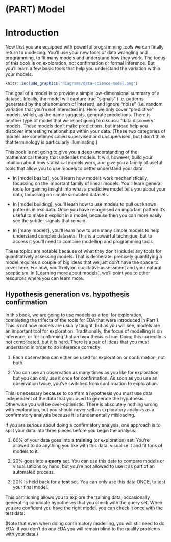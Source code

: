 # (PART) Model {.unnumbered}

# Introduction {#model-intro}

Now that you are equipped with powerful programming tools we can finally return to modelling.
You'll use your new tools of data wrangling and programming, to fit many models and understand how they work.
The focus of this book is on exploration, not confirmation or formal inference.
But you'll learn a few basic tools that help you understand the variation within your models.

```r
knitr::include_graphics("diagrams/data-science-model.png")
```

The goal of a model is to provide a simple low-dimensional summary of a dataset.
Ideally, the model will capture true "signals" (i.e. patterns generated by the phenomenon of interest), and ignore "noise" (i.e. random variation that you're not interested in).
Here we only cover "predictive" models, which, as the name suggests, generate predictions.
There is another type of model that we're not going to discuss: "data discovery" models.
These models don't make predictions, but instead help you discover interesting relationships within your data.
(These two categories of models are sometimes called supervised and unsupervised, but I don't think that terminology is particularly illuminating.)

This book is not going to give you a deep understanding of the mathematical theory that underlies models.
It will, however, build your intuition about how statistical models work, and give you a family of useful tools that allow you to use models to better understand your data:

-   In [model basics], you'll learn how models work mechanistically, focussing on the important family of linear models.
    You'll learn general tools for gaining insight into what a predictive model tells you about your data, focussing on simple simulated datasets.

-   In [model building], you'll learn how to use models to pull out known patterns in real data.
    Once you have recognised an important pattern it's useful to make it explicit in a model, because then you can more easily see the subtler signals that remain.

-   In [many models], you'll learn how to use many simple models to help understand complex datasets.
    This is a powerful technique, but to access it you'll need to combine modelling and programming tools.

These topics are notable because of what they don't include: any tools for quantitatively assessing models.
That is deliberate: precisely quantifying a model requires a couple of big ideas that we just don't have the space to cover here.
For now, you'll rely on qualitative assessment and your natural scepticism.
In [Learning more about models], we'll point you to other resources where you can learn more.

## Hypothesis generation vs. hypothesis confirmation

In this book, we are going to use models as a tool for exploration, completing the trifecta of the tools for EDA that were introduced in Part 1.
This is not how models are usually taught, but as you will see, models are an important tool for exploration.
Traditionally, the focus of modelling is on inference, or for confirming that an hypothesis is true.
Doing this correctly is not complicated, but it is hard.
There is a pair of ideas that you must understand in order to do inference correctly:

1.  Each observation can either be used for exploration or confirmation, not both.

2.  You can use an observation as many times as you like for exploration, but you can only use it once for confirmation.
    As soon as you use an observation twice, you've switched from confirmation to exploration.

This is necessary because to confirm a hypothesis you must use data independent of the data that you used to generate the hypothesis.
Otherwise you will be over-optimistic.
There is absolutely nothing wrong with exploration, but you should never sell an exploratory analysis as a confirmatory analysis because it is fundamentally misleading.

If you are serious about doing a confirmatory analysis, one approach is to split your data into three pieces before you begin the analysis:

1.  60% of your data goes into a **training** (or exploration) set.
    You're allowed to do anything you like with this data: visualise it and fit tons of models to it.

2.  20% goes into a **query** set.
    You can use this data to compare models or visualisations by hand, but you're not allowed to use it as part of an automated process.

3.  20% is held back for a **test** set.
    You can only use this data ONCE, to test your final model.

This partitioning allows you to explore the training data, occasionally generating candidate hypotheses that you check with the query set.
When you are confident you have the right model, you can check it once with the test data.

(Note that even when doing confirmatory modelling, you will still need to do EDA. If you don't do any EDA you will remain blind to the quality problems with your data.)
